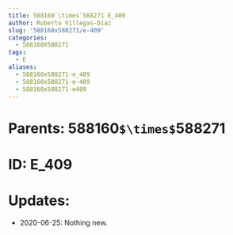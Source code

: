 ```yaml
---
title: 588160`\times`588271 E_409
author: Roberto Villegas-Diaz
slug: '588160x588271/e-409'
categories:
  - 588160X588271
tags:
  - E
aliases:
  - 588160x588271-e_409
  - 588160x588271-e-409
  - 588160x588271-e409
---
```


# **Parents**: 588160`$\times$`588271
# **ID**: E_409
# **Updates**: 
 - 2020-06-25: Nothing new.
